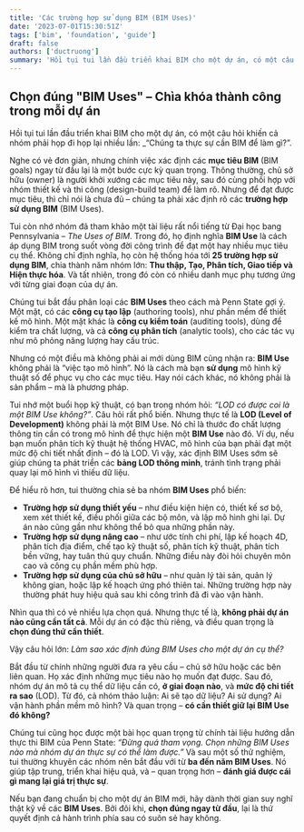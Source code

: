 ```yaml
---
title: 'Các trường hợp sử dụng BIM (BIM Uses)'
date: '2023-07-01T15:30:51Z'
tags: ['bim', 'foundation', 'guide']
draft: false
authors: ['ductruong']
summary: 'Hồi tụi tui lần đầu triển khai BIM cho một dự án, có một câu hỏi khiến cả nhóm phải họp đi họp lại nhiều lần: “Chúng ta thực sự cần BIM để làm gì?”.'
---
```


## Chọn đúng "BIM Uses" – Chìa khóa thành công trong mỗi dự án

Hồi tụi tui lần đầu triển khai BIM cho một dự án, có một câu hỏi khiến cả nhóm phải họp đi họp lại nhiều lần: \_“Chúng ta thực sự cần BIM để làm gì?”.

Nghe có vẻ đơn giản, nhưng chính việc xác định các **mục tiêu BIM** (BIM goals) ngay từ đầu lại là một bước cực kỳ quan trọng. Thông thường, chủ sở hữu (owner) là người khởi xướng các mục tiêu này, sau đó cùng phối hợp với nhóm thiết kế và thi công (design-build team) để làm rõ. Nhưng để đạt được mục tiêu, thì chỉ nói là chưa đủ – chúng ta phải xác định rõ các **trường hợp sử dụng BIM** (BIM Uses).

Tui còn nhớ nhóm đã tham khảo một tài liệu rất nổi tiếng từ Đại học bang Pennsylvania – _The Uses of BIM_. Trong đó, họ định nghĩa **BIM Use** là cách áp dụng BIM trong suốt vòng đời công trình để đạt một hay nhiều mục tiêu cụ thể. Không chỉ định nghĩa, họ còn hệ thống hóa tới **25 trường hợp sử dụng BIM**, chia thành năm nhóm lớn: **Thu thập, Tạo, Phân tích, Giao tiếp và Hiện thực hóa**. Và tất nhiên, trong đó còn có nhiều danh mục phụ tương ứng với từng giai đoạn của dự án.

Chúng tui bắt đầu phân loại các **BIM Uses** theo cách mà Penn State gợi ý. Một mặt, có các **công cụ tạo lập** (authoring tools), như phần mềm để thiết kế mô hình. Một mặt khác là **công cụ kiểm toán** (auditing tools), dùng để kiểm tra chất lượng, và cả **công cụ phân tích** (analytic tools), cho các tác vụ như mô phỏng năng lượng hay cấu trúc.

Nhưng có một điều mà không phải ai mới dùng BIM cũng nhận ra: **BIM Use** không phải là “việc tạo mô hình”. Nó là cách mà bạn **sử dụng** mô hình kỹ thuật số để phục vụ cho các mục tiêu. Hay nói cách khác, nó không phải là sản phẩm – mà là phương pháp.

Tui nhớ một buổi họp kỹ thuật, có bạn trong nhóm hỏi: _“LOD có được coi là một BIM Use không?”_. Câu hỏi rất phổ biến. Nhưng thực tế là **LOD (Level of Development)** không phải là một BIM Use. Nó chỉ là thước đo chất lượng thông tin cần có trong mô hình để thực hiện một **BIM Use** nào đó. Ví dụ, nếu bạn muốn phân tích kỹ thuật hệ thống HVAC, mô hình của bạn phải đạt một mức độ chi tiết nhất định – đó là LOD. Vì vậy, xác định BIM Uses sớm sẽ giúp chúng ta phát triển các **bảng LOD thông minh**, tránh tình trạng phải quay lại mô hình vì thiếu dữ liệu.

Để hiểu rõ hơn, tui thường chia sẻ ba nhóm **BIM Uses** phổ biến:

- **Trường hợp sử dụng thiết yếu** – như điều kiện hiện có, thiết kế sơ bộ, xem xét thiết kế, điều phối giữa các bộ môn, và lập mô hình ghi lại. Dự án nào cũng gần như không thể bỏ qua những phần này.
- **Trường hợp sử dụng nâng cao** – như ước tính chi phí, lập kế hoạch 4D, phân tích địa điểm, chế tạo kỹ thuật số, phân tích kỹ thuật, phân tích bền vững, hay tuân thủ quy chuẩn. Những điều này đòi hỏi chuyên môn cao và công cụ phần mềm phù hợp.
- **Trường hợp sử dụng của chủ sở hữu** – như quản lý tài sản, quản lý không gian, hoặc lập kế hoạch ứng phó thiên tai. Những trường hợp này thường phát huy hiệu quả sau khi công trình đã đi vào vận hành.

Nhìn qua thì có vẻ nhiều lựa chọn quá. Nhưng thực tế là, **không phải dự án nào cũng cần tất cả**. Mỗi dự án có đặc thù riêng, và điều quan trọng là **chọn đúng thứ cần thiết**.

Vậy câu hỏi lớn: _Làm sao xác định đúng BIM Uses cho một dự án cụ thể?_

Bắt đầu từ chính những người đưa ra yêu cầu – chủ sở hữu hoặc các bên liên quan. Họ xác định những mục tiêu nào họ muốn đạt được. Sau đó, nhóm dự án mô tả cụ thể dữ liệu cần có, **ở giai đoạn nào**, và **mức độ chi tiết ra sao** (LOD). Từ đó, cả nhóm thảo luận: Ai sẽ tạo dữ liệu? Ai sử dụng? Ai vận hành phần mềm mô hình? Và quan trọng – **có cần thiết giữ lại BIM Use đó không?**

Chúng tui cũng học được một bài học quan trọng từ chính tài liệu hướng dẫn thực thi BIM của Penn State: _“Đừng quá tham vọng. Chọn những BIM Uses nào mà nhóm dự án thực sự có thể làm được.”_ Và sau một số thử nghiệm, tui thường khuyên các nhóm nên bắt đầu với từ **ba đến năm BIM Uses**. Nó giúp tập trung, triển khai hiệu quả, và – quan trọng hơn – **đánh giá được cái gì mang lại giá trị thực sự**.

Nếu bạn đang chuẩn bị cho một dự án BIM mới, hãy dành thời gian suy nghĩ thật kỹ về các **BIM Uses**. Bởi đôi khi, **chọn đúng ngay từ đầu**, lại là thứ quyết định cả hành trình phía sau có suôn sẻ hay không.
